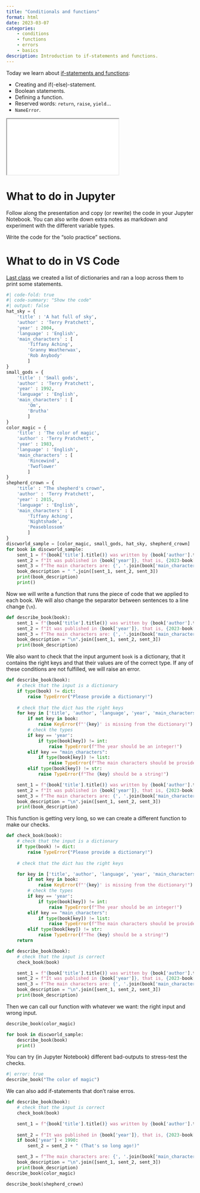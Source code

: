 ```yaml
---
title: "Conditionals and functions"
format: html
date: 2023-03-07
categories:
    - conditions
    - functions
    - errors
    - basics
description: Introduction to if-statements and functions.
---
```



Today we learn about [if-statements and functions](../slides/if-functions.qmd){target="_blank"}:

- Creating and if(-else)-statement.
- Boolean statements.
- Defining a function.
- Reserved words: `return`, `raise`, `yield`...
- `NameError`.

<div>
```{=html}
<iframe class="slide-deck" src="../slides/if-functions.html"></iframe>
```
</div>


# What to do in Jupyter

Follow along the presentation and copy (or rewrite) the code in your Jupyter Notebook. You can also write down extra notes as markdown and experiment with the different variable types.

Write the code for the "solo practice" sections.

# What to do in VS Code

[Last class](2023-02-28-iterables.qmd) we created a list of dictionaries and ran a loop across them to print some statements.

```python
#| code-fold: true
#| code-summary: "Show the code"
#| output: false
hat_sky = {
    'title' : 'A hat full of sky',
    'author' : 'Terry Pratchett',
    'year' : 2004,
    'language' : 'English',
    'main_characters' : [
        'Tiffany Aching',
        'Granny Weatherwax',
        'Rob Anybody'
        ]
}
small_gods = {
    'title' : 'Small gods',
    'author' : 'Terry Pratchett',
    'year' : 1992,
    'language' : 'English',
    'main_characters' : [
        'Om',
        'Brutha'
        ]
}
color_magic = {
    'title' : 'The color of magic',
    'author' : 'Terry Pratchett',
    'year' : 1983,
    'language' : 'English',
    'main_characters' : [
        'Rincewind',
        'Twoflower'
        ]
}
shepherd_crown = {
    'title' : "The shepherd's crown",
    'author' : 'Terry Pratchett',
    'year' : 2015,
    'language' : 'English',
    'main_characters' : [
        'Tiffany Aching',
        'Nightshade',
        'Peaseblossom'
        ]
}
discworld_sample = [color_magic, small_gods, hat_sky, shepherd_crown]
for book in discworld_sample:
    sent_1 = f"{book['title'].title()} was written by {book['author'].title()} in {book['language']}."
    sent_2 = f"It was published in {book['year']}, that is, {2023-book['year']} years ago."
    sent_3 = f"The main characters are: {', '.join(book['main_characters'])}."
    book_description = " ".join([sent_1, sent_2, sent_3])
    print(book_description)
    print()
```

Now we will write a function that runs the piece of code that we applied to each book. We will also change the separator between sentences to a line change (`\n`).

```python
def describe_book(book):
    sent_1 = f"{book['title'].title()} was written by {book['author'].title()} in {book['language']}."
    sent_2 = f"It was published in {book['year']}, that is, {2023-book['year']} years ago."
    sent_3 = f"The main characters are: {', '.join(book['main_characters'])}."
    book_description = "\n".join([sent_1, sent_2, sent_3])
    print(book_description)
```

We also want to check that the input argument `book` is a dictionary, that it contains the right keys and that their values are of the correct type. If any of these conditions are not fulfilled, we will raise an error.

```python
def describe_book(book):
    # check that the input is a dictionary
    if type(book) != dict:
        raise TypeError("Please provide a dictionary!")
    
    # check that the dict has the right keys
    for key in ['title', 'author', 'language', 'year', 'main_characters']:
        if not key in book:
            raise KeyError(f"'{key}' is missing from the dictionary!")
        # check the types
        if key == 'year':
            if type(book[key]) != int:
                raise TypeError(f"The year should be an integer!")
        elif key == "main_characters":
            if type(book[key]) != list:
                raise TypeError(f"The main characters should be provided as a list!")
        elif type(book[key]) != str:
            raise TypeError(f"The {key} should be a string!")

    sent_1 = f"{book['title'].title()} was written by {book['author'].title()} in {book['language']}."
    sent_2 = f"It was published in {book['year']}, that is, {2023-book['year']} years ago."
    sent_3 = f"The main characters are: {', '.join(book['main_characters'])}."
    book_description = "\n".join([sent_1, sent_2, sent_3])
    print(book_description)
```

This function is getting very long, so we can create a different function to make our checks.

```python
def check_book(book):
    # check that the input is a dictionary
    if type(book) != dict:
        raise TypeError("Please provide a dictionary!")
    
    # check that the dict has the right keys

    for key in ['title', 'author', 'language', 'year', 'main_characters']:
        if not key in book:
            raise KeyError(f"'{key}' is missing from the dictionary!")
        # check the types
        if key == 'year':
            if type(book[key]) != int:
                raise TypeError(f"The year should be an integer!")
        elif key == "main_characters":
            if type(book[key]) != list:
                raise TypeError(f"The main characters should be provided as a list!")
        elif type(book[key]) != str:
            raise TypeError(f"The {key} should be a string!")
    return

def describe_book(book):
    # check that the input is correct
    check_book(book)

    sent_1 = f"{book['title'].title()} was written by {book['author'].title()} in {book['language']}."
    sent_2 = f"It was published in {book['year']}, that is, {2023-book['year']} years ago."
    sent_3 = f"The main characters are: {', '.join(book['main_characters'])}."
    book_description = "\n".join([sent_1, sent_2, sent_3])
    print(book_description)
```

Then we can call our function with whatever we want: the right input and wrong input.

```python
describe_book(color_magic)
```

```python
for book in discworld_sample:
    describe_book(book)
    print()
```

You can try (in Jupyter Notebook) different bad-outputs to stress-test the checks.

```python
#| error: true
describe_book("The color of magic")
```

We can also add if-statements that don't raise erros.

```python
def describe_book(book):
    # check that the input is correct
    check_book(book)

    sent_1 = f"{book['title'].title()} was written by {book['author'].title()} in {book['language']}."
    
    sent_2 = f"It was published in {book['year']}, that is, {2023-book['year']} years ago."
    if book['year'] < 1990:
        sent_2 = sent_2 + " (That's so long ago!)"

    sent_3 = f"The main characters are: {', '.join(book['main_characters'])}."
    book_description = "\n".join([sent_1, sent_2, sent_3])
    print(book_description)
describe_book(color_magic)
```

```python
describe_book(shepherd_crown)
```